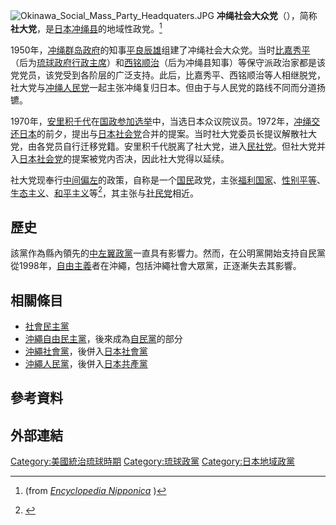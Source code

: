 {{Infobox political party
|name          = 沖繩社會大眾黨 
|原文名={{lang|ja|沖縄社会大衆党}}
|colorcode     = {{Party meta/color/沖繩社會大眾黨}}
|logo          =Okinawa Social Mass Party.png
|leader1_title= 委員長
|leader1_name  = [[高良鐵美|高良鐵美]] 
|leader2_title = 副委員長
|leader2_name  = [[当山勝利|当山勝利]]
|leader3_title = 書記長
|leader3_name  = [[平良識子|平良識子]]
|创始人     =[[平良辰雄|平良辰雄]]
|founded       =1950年10月31日
|headquarters  = [[沖繩縣|沖繩縣]][[那霸市|那霸市]]泉崎1-17-19クリーン泉崎ビル3層
|ideology      = [[社会民主主义|社会民主主义]]<br>反[[美日安保条约|日美安保]]<br>[[进步主义|进步主义]]<br>[[生态主义|生态主义]]<br>[[反核运动|反核运动]]<br>[[性别平等|性别平等]]<br>[[福利国家|福利国家]]<br>[[和平主义|和平主义]]
|position      = [[中间偏左|中间偏左]]至[[左翼|左翼]]
|colors        = [[蓝色|蓝色]]<br>[[绿色|绿色]]

|seats1_title  = [[日本众议院|众议院议席数]]
|seats1        = {{Infobox political party/seats|0|475|hex={{Party meta/color/沖繩社會大眾黨}}}}
|seats2_title  = [[日本参议院|参议院议席数]]
|seats2        = {{Infobox political party/seats|1|242|hex={{Party meta/color/沖繩社會大眾黨}}}}
|seats3_title  = [[冲绳县议会|县议会议席数]]
|seats3        = {{Infobox political party/seats|3|48|hex={{Party meta/color/沖繩社會大眾黨}}}}
|website       = {{URL|https://okinawa-shadai.jp/}}
|country       = 日本
}}
[[File:Okinawa_Social_Mass_Party_Headquaters.JPG|thumb]]
'''冲绳社会大众党'''（{{lang-ja|沖縄社会大衆党}}），简称'''社大党'''，是[[日本|日本]][[冲绳县|冲绳县]]的地域性政党。<ref>{{cite web |url=https://kotobank.jp/word/%E7%A4%BE%E4%BC%9A%E5%A4%A7%E8%A1%86%E5%85%9A%28%E6%B2%96%E7%B8%84%29-841029#E6.97.A5.E6.9C.AC.E5.A4.A7.E7.99.BE.E7.A7.91.E5.85.A8.E6.9B.B8.28.E3.83.8B.E3.83.83.E3.83.9D.E3.83.8B.E3.82.AB.29 |title=社会大衆党（沖縄）とは |first=Fujii |author=Tadashi |last2=Igarashi |first2=Jin |author-link2=:ja:五十嵐仁 |access-date=February 12, 2020 |website=kotobank.jp |language=ja |archive-date=2021-07-22 |archive-url=https://web.archive.org/web/20210722201604/https://kotobank.jp/word/%E7%A4%BE%E4%BC%9A%E5%A4%A7%E8%A1%86%E5%85%9A(%E6%B2%96%E7%B8%84)-841029#E6.97.A5.E6.9C.AC.E5.A4.A7.E7.99.BE.E7.A7.91.E5.85.A8.E6.9B.B8.28.E3.83.8B.E3.83.83.E3.83.9D.E3.83.8B.E3.82.AB.29 |dead-url=no }} (from ''[[Encyclopedia_Nipponica|Encyclopedia Nipponica]]'' )</ref>

1950年，[[群岛政府_(琉球)|冲绳群岛政府]]的知事[[平良辰雄|平良辰雄]]组建了冲绳社会大众党。当时[[比嘉秀平|比嘉秀平]]（后为[[琉球政府|琉球政府]][[行政主席_(琉球政府)|行政主席]]）和[[西铭顺治|西铭顺治]]（后为冲绳县知事）等保守派政治家都是该党党员，该党受到各阶层的广泛支持。此后，比嘉秀平、西铭顺治等人相继脱党，社大党与[[冲绳人民党|冲绳人民党]]一起主张冲绳复归日本。但由于与人民党的路线不同而分道扬镳。

1970年，[[安里积千代|安里积千代]]在[[国政参加选举|国政参加选举]]中，当选日本众议院议员。1972年，[[冲绳返还|冲绳交还日本]]的前夕，提出与[[日本社会党|日本社会党]]合并的提案。当时社大党委员长提议解散社大党，由各党员自行迁移党籍。安里积千代脱离了社大党，进入[[民社黨_(日本)|民社党]]。但社大党并入[[日本社会党|日本社会党]]的提案被党内否决，因此社大党得以延续。

社大党现奉行[[中間偏左|中间偏左]]的政策，自称是一个[[人民|国民]]政党，主张[[福利國家|福利国家]]、[[性別平等|性别平等]]、[[环境保护主义|生态主义]]、[[和平主義|和平主义]]等<ref>{{Cite web|title=政策|url=http://httpsokinawa-shadai.jp/policies/|access-date=2021-09-04|work=沖縄社会大衆党（沖縄社大党）公式サイト|language=ja}}</ref>，其主张与[[社会民主党_(日本)|社民党]]相近。

== 歷史 ==
該黨作為縣內領先的[[中間偏左|中左翼]][[政黨|政黨]]一直具有影響力。然而，在公明黨開始支持自民黨從1998年，[[自由主义|自由主義]]者在沖繩，包括沖繩社會大眾黨，正逐漸失去其影響。

==相關條目==

* [[社会民主党_(日本)|社會民主黨]]
* [[沖繩自由民主黨|沖繩自由民主黨]]，後來成為[[自由民主黨_(日本)|自民黨]]的部分
* [[沖繩社會黨|沖繩社會黨]]，後併入[[日本社會黨|日本社會黨]]
* [[沖繩人民黨|沖繩人民黨]]，後併入[[日本共產黨|日本共產黨]]

== 參考資料 ==
{{reflist}}
== 外部連結 ==
{{日本政党列表}}

{{DEFAULTSORT:Okinawa Shakai Taishū-tō}}
[[Category:美國統治琉球時期|Category:美國統治琉球時期]]
[[Category:琉球政黨|Category:琉球政黨]]
[[Category:日本地域政黨|Category:日本地域政黨]]